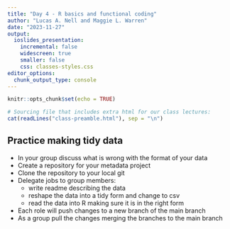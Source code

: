 ```yaml
---
title: "Day 4 - R basics and functional coding"
author: "Lucas A. Nell and Maggie L. Warren"
date: "2023-11-27"
output:
  ioslides_presentation:
    incremental: false
    widescreen: true
    smaller: false
    css: classes-styles.css
editor_options: 
  chunk_output_type: console
---
```


```r
knitr::opts_chunk$set(echo = TRUE)
```
```r
# Sourcing file that includes extra html for our class lectures:
cat(readLines("class-preamble.html"), sep = "\n")
```



## Practice making tidy data

* In your group discuss what is wrong with the format of your data
* Create a repository for your metadata project
* Clone the repository to your local git
* Delegate jobs to group members:
    * write readme describing the data
    * reshape the data into a tidy form and change to csv
    * read the data into R making sure it is in the right form
* Each role will push changes to a new branch of the main branch
* As a group pull the changes merging the branches to the main branch
    


